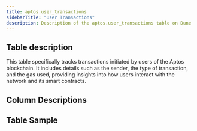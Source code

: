 ```yaml
---
title: aptos.user_transactions
sidebarTitle: "User Transactions"
description: Description of the aptos.user_transactions table on Dune
---
```


## Table description

This table specifically tracks transactions initiated by users of the Aptos blockchain. It includes details such as the sender, the type of transaction, and the gas used, providing insights into how users interact with the network and its smart contracts.

## Column Descriptions


<ColumnDescriptions tableSchema="aptos" tableName="user_transactions" />

## Table Sample


<TableSample tableSchema="aptos" tableName="user_transactions" />
